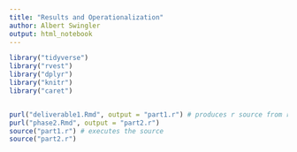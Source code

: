 ```yaml
---
title: "Results and Operationalization"
author: Albert Swingler
output: html_notebook
---
```


```r
library("tidyverse")
library("rvest")
library("dplyr")
library("knitr")
library("caret")


purl("deliverable1.Rmd", output = "part1.r") # produces r source from rmd
purl("phase2.Rmd", output = "part2.r")
source("part1.r") # executes the source
source("part2.r")


```
